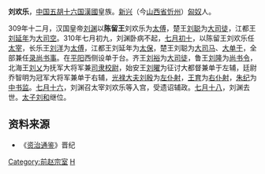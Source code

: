 '''刘欢乐'''，[[中国|中国]][[五胡十六国|五胡十六国]][[前趙|漢國]]皇族。[[新興郡_(建安)|新兴]]（今[[山西省|山西省]][[忻州|忻州]]）[[匈奴|匈奴]]人。

309年十二月，汉国皇帝[[刘渊|刘渊]]以'''陈留王'''刘欢乐为[[太傅|太傅]]，楚王[[刘聪|刘聪]]为[[大司徒|大司徒]]，江都王[[刘延年|刘延年]]为[[大司空|大司空]]。310年七月初九，刘渊卧病不起，[[七月初十|七月初十]]，以陈留王刘欢乐任[[太宰|太宰]]，长乐王[[刘洋|刘洋]]为[[太傅|太傅]]，江都王刘延年为[[太保|太保]]，楚王刘聪为[[大司马|大司马]]、[[大单于|大单于]]，全部兼任[[录尚书事|录尚书事]]。在[[平阳|平阳]]西侧设单于台。齐王[[刘裕|刘裕]]为[[大司徒|大司徒]]，鲁王[[刘隆|刘隆]]为[[尚书令|尚书令]]，北海王[[刘乂|刘乂]]为抚军大将军兼[[司隶校尉|司隶校尉]]，始安王[[刘曜|刘曜]]为征讨大都督兼单于左辅，廷尉乔智明为冠军大将军兼单于右辅，[[光禄大夫|光禄大夫]][[刘殷|刘殷]]为[[左仆射|左仆射]]，[[王育|王育]]为[[右仆射|右仆射]]，[[朱纪_(十六国)|朱纪]]为[[中书监|中书监]]。[[七月十六|七月十六]]，刘渊召太宰刘欢乐等入宫，受遗诏辅政。[[七月十八|七月十八]]，刘渊去世。[[太子|太子]][[刘和|刘和]]继位。

==资料来源==
*《[[资治通鉴|资治通鉴]]》晋纪

[[Category:前赵宗室|Category:前赵宗室]]
[[Category:劉姓|H]]